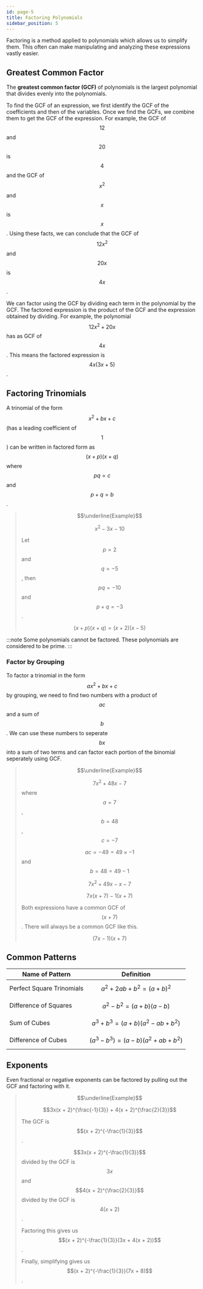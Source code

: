 ```yaml
---
id: page-5
title: Factoring Polynomials
sidebar_position: 5
---
```


Factoring is a method applied to polynomials which allows us to simplify them. This often can make manipulating and analyzing these expressions vastly easier.

## Greatest Common Factor

The **greatest common factor (GCF)** of polynomials is the largest polynomial that divides evenly into the polynomials.

To find the GCF of an expression, we first identify the GCF of the coefficients and then of the variables. Once we find the GCFs, we combine them to get the GCF of the expression. For example, the GCF of $$12$$ and $$20$$ is $$4$$ and the GCF of $$x^2$$ and $$x$$ is $$x$$. Using these facts, we can conclude that the GCF of $$12x^2$$ and $$20x$$ is $$4x$$.

We can factor using the GCF by dividing each term in the polynomial by the GCF. The factored expression is the product of the GCF and the expression obtained by dividing. For example, the polynomial $$12x^2 + 20x$$ has as GCF of $$4x$$. This means the factored expression is $$4x(3x + 5)$$.

## Factoring Trinomials

A trinomial of the form $$x^2 + bx + c$$ (has a leading coefficient of $$1$$) can be written in factored form as $$(x + p)(x + q)$$ where $$pq = c$$ and $$p + q = b$$.

> $$\underline{Example}$$
>
> $$x^2 - 3x - 10$$
>
> Let $$p = 2$$ and $$q = -5$$, then $$pq = -10$$ and $$p + q = -3$$.
>
> $$(x + p)(x + q) = (x + 2)(x - 5)$$

:::note
Some polynomials cannot be factored. These polynomials are considered to be prime.
:::

### Factor by Grouping

To factor a trinomial in the form $$ax^2 + bx + c$$ by grouping, we need to find two numbers with a product of $$ac$$ and a sum of $$b$$. We can use these numbers to seperate $$bx$$ into a sum of two terms and can factor each portion of the binomial seperately using GCF.

> $$\underline{Example}$$
>
> $$7x^2 + 48x - 7$$ where $$a = 7$$, $$b = 48$$, $$c = -7$$
>
> $$ac = -49 = 49 \times -1$$ and $$b = 48 = 49 - 1$$
>
> $$7x^2 + 49x - x - 7$$
>
> $$7x(x + 7) - 1(x + 7)$$ 
>
> Both expressions have a common GCF of $$(x + 7)$$. There will always be a common GCF like this.
>
> $$(7x - 1)(x + 7)$$

## Common Patterns

| Name of Pattern | Definition |
| - | - |
| Perfect Square Trinomials | $$a^2 + 2ab + b^2 = (a + b)^2$$ |
| Difference of Squares | $$a^2 - b^2 = (a + b)(a - b)$$
| Sum of Cubes | $$a^3 + b^3 = (a + b)(a^2 - ab + b^2)$$ |
| Difference of Cubes | $$(a^3 - b^3) = (a - b)(a^2 + ab + b^2)$$ |

## Exponents

Even fractional or negative exponents can be factored by pulling out the GCF and factoring with it.

> $$\underline{Example}$$
>
> $$3x(x + 2)^{\frac{-1}{3}} + 4(x + 2)^{\frac{2}{3}}$$
>
> The GCF is $$(x + 2)^{-\frac{1}{3}}$$.
>
> $$3x(x + 2)^{-\frac{1}{3}}$$ divided by the GCF is $$3x$$ and $$4(x + 2)^{\frac{2}{3}}$$ divided by the GCF is $$4(x + 2)$$.
>
> Factoring this gives us $$(x + 2)^{-\frac{1}{3}}(3x + 4(x + 2))$$.
>
> Finally, simplifying gives us $$(x + 2)^{-\frac{1}{3}}(7x + 8)$$.